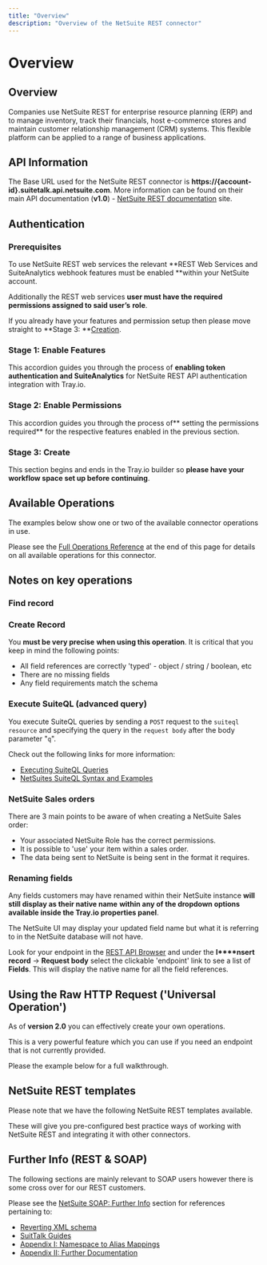 ```yaml
---
title: "Overview"
description: "Overview of the NetSuite REST connector"
---
```


# Overview

## Overview

Companies use NetSuite REST for enterprise resource planning (ERP) and to manage inventory, track their financials, host e-commerce stores and maintain customer relationship management (CRM) systems. This flexible platform can be applied to a range of business applications.

## **API Information**

The Base URL used for the NetSuite REST connector is **https://{account-id}.suitetalk.api.netsuite.com**. More information can be found on their main API documentation (**v1.0**) - [NetSuite REST documentation](https://docs.oracle.com/en/cloud/saas/netsuite/ns-online-help/chapter_1540391670.html) site.

## Authentication

### Prerequisites

To use NetSuite REST web services the relevant **REST Web Services and SuiteAnalytics webhook features must be enabled **within your NetSuite account. 

Additionally the REST web services **user must have the required permissions assigned to said user’s** **role**.

If you already have your features and permission setup then please move straight to **Stage 3: **[Creation](https://staging.tray.io/documentation/connectors/service/netsuite/#creation).

### Stage 1: Enable Features

This accordion guides you through the process of **enabling token authentication and SuiteAnalytics** for NetSuite REST API authentication integration with Tray.io.

### Stage 2: Enable Permissions

This accordion guides you through the process of** setting the permissions required** for the respective features enabled in the previous section.

### Stage 3: Create

This section begins and ends in the Tray.io builder so **please have your workflow space set up before continuing**.

## Available Operations

The examples below show one or two of the available connector operations in use.

Please see the [Full Operations Reference](#operationsFull) at the end of this page for details on all available operations for this connector.

## Notes on key operations

### Find record

### Create Record

You **must be very precise** **when using this operation**. It is critical that you keep in mind the following points:

- All field references are correctly 'typed' - object / string / boolean, etc
- There are no missing fields
- Any field requirements match the schema

### Execute SuiteQL (advanced query)

You execute SuiteQL queries by sending a `POST` request to the `suiteql resource` and specifying the query in the `request body` after the body parameter "`q`".

Check out the following links for more information:

- [Executing SuiteQL Queries](https://docs.oracle.com/en/cloud/saas/netsuite/ns-online-help/section_157909186990.html)
- [NetSuites SuiteQL Syntax and Examples](https://docs.oracle.com/en/cloud/saas/netsuite/ns-online-help/section_156257790831.html)

### NetSuite Sales orders

There are 3 main points to be aware of when creating a NetSuite Sales order:

- Your associated NetSuite Role has the correct permissions.
- It is possible to 'use' your item within a sales order.
- The data being sent to NetSuite is being sent in the format it requires.

### Renaming fields

Any fields customers may have renamed within their NetSuite instance **will still display as their native name** **within any of the dropdown options available inside the Tray.io properties panel**.

The NetSuite UI may display your updated field name but what it is referring to in the NetSuite database will not have.

Look for your endpoint in the [REST API Browser](https://system.netsuite.com/help/helpcenter/en_US/APIs/REST_API_Browser/record/v1/2023.1/index.html#/definitions/) and under the **I****nsert record** -> **Request body** select the clickable 'endpoint' link to see a list of **Fields**. This will display the native name for all the field references. 

## Using the Raw HTTP Request ('Universal Operation')

As of **version 2.0** you can effectively create your own operations.

This is a very powerful feature which you can use if you need an endpoint that is not currently provided.

Please the example below for a full walkthrough.

## NetSuite REST templates

Please note that we have the following NetSuite REST templates available.

These will give you pre-configured best practice ways of working with NetSuite REST and integrating it with other connectors.

## Further Info (REST & SOAP)

The following sections are mainly relevant to SOAP users however there is some cross over for our REST customers. 

Please see the [NetSuite SOAP: Further Info](https://tray.io/documentation/connectors/service/netsuite-soap/#further-info-rest--soap) section for references pertaining to:

- [Reverting XML schema](https://tray.io/documentation/connectors/service/netsuite-soap/#reverting-xml-schema)
- [SuitTalk Guides](https://tray.io/documentation/connectors/service/netsuite-soap/#suittalk-guides)
- [Appendix I: Namespace to Alias Mappings](https://tray.io/documentation/connectors/service/netsuite-soap/#appendix-i-namespace-to-alias-mappings)
- [Appendix II: Further Documentation](https://tray.io/documentation/connectors/service/netsuite-soap/#appendix-ii-further-documentation)
